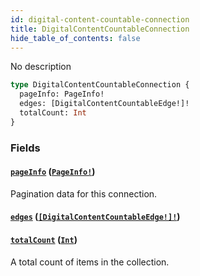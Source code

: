 ```yaml
---
id: digital-content-countable-connection
title: DigitalContentCountableConnection
hide_table_of_contents: false
---
```


No description

```graphql
type DigitalContentCountableConnection {
  pageInfo: PageInfo!
  edges: [DigitalContentCountableEdge!]!
  totalCount: Int
}
```

### Fields

#### [`pageInfo`](#) ([`PageInfo!`](../../../developer/api-reference/objects/page-info))

Pagination data for this connection.

#### [`edges`](#) ([`[DigitalContentCountableEdge!]!`](../../../developer/api-reference/objects/digital-content-countable-edge))

#### [`totalCount`](#) ([`Int`](../../../developer/api-reference/scalars/int))

A total count of items in the collection.
